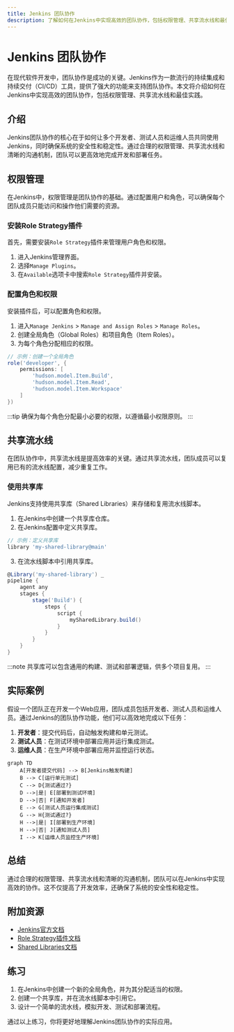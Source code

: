 ```yaml
---
title: Jenkins 团队协作
description: 了解如何在Jenkins中实现高效的团队协作，包括权限管理、共享流水线和最佳实践。
---
```


# Jenkins 团队协作

在现代软件开发中，团队协作是成功的关键。Jenkins作为一款流行的持续集成和持续交付（CI/CD）工具，提供了强大的功能来支持团队协作。本文将介绍如何在Jenkins中实现高效的团队协作，包括权限管理、共享流水线和最佳实践。

## 介绍

Jenkins团队协作的核心在于如何让多个开发者、测试人员和运维人员共同使用Jenkins，同时确保系统的安全性和稳定性。通过合理的权限管理、共享流水线和清晰的沟通机制，团队可以更高效地完成开发和部署任务。

## 权限管理

在Jenkins中，权限管理是团队协作的基础。通过配置用户和角色，可以确保每个团队成员只能访问和操作他们需要的资源。

### 安装Role Strategy插件

首先，需要安装`Role Strategy`插件来管理用户角色和权限。

1. 进入Jenkins管理界面。
2. 选择`Manage Plugins`。
3. 在`Available`选项卡中搜索`Role Strategy`插件并安装。

### 配置角色和权限

安装插件后，可以配置角色和权限。

1. 进入`Manage Jenkins` > `Manage and Assign Roles` > `Manage Roles`。
2. 创建全局角色（Global Roles）和项目角色（Item Roles）。
3. 为每个角色分配相应的权限。

```groovy
// 示例：创建一个全局角色
role('developer', {
    permissions: [
        'hudson.model.Item.Build',
        'hudson.model.Item.Read',
        'hudson.model.Item.Workspace'
    ]
})
```

:::tip
确保为每个角色分配最小必要的权限，以遵循最小权限原则。
:::

## 共享流水线

在团队协作中，共享流水线是提高效率的关键。通过共享流水线，团队成员可以复用已有的流水线配置，减少重复工作。

### 使用共享库

Jenkins支持使用共享库（Shared Libraries）来存储和复用流水线脚本。

1. 在Jenkins中创建一个共享库仓库。
2. 在Jenkins配置中定义共享库。

```groovy
// 示例：定义共享库
library 'my-shared-library@main'
```

3. 在流水线脚本中引用共享库。

```groovy
@Library('my-shared-library') _
pipeline {
    agent any
    stages {
        stage('Build') {
            steps {
                script {
                    mySharedLibrary.build()
                }
            }
        }
    }
}
```

:::note
共享库可以包含通用的构建、测试和部署逻辑，供多个项目复用。
:::

## 实际案例

假设一个团队正在开发一个Web应用，团队成员包括开发者、测试人员和运维人员。通过Jenkins的团队协作功能，他们可以高效地完成以下任务：

1. **开发者**：提交代码后，自动触发构建和单元测试。
2. **测试人员**：在测试环境中部署应用并运行集成测试。
3. **运维人员**：在生产环境中部署应用并监控运行状态。

```mermaid
graph TD
    A[开发者提交代码] --> B[Jenkins触发构建]
    B --> C[运行单元测试]
    C --> D{测试通过?}
    D -->|是| E[部署到测试环境]
    D -->|否| F[通知开发者]
    E --> G[测试人员运行集成测试]
    G --> H{测试通过?}
    H -->|是| I[部署到生产环境]
    H -->|否| J[通知测试人员]
    I --> K[运维人员监控生产环境]
```

## 总结

通过合理的权限管理、共享流水线和清晰的沟通机制，团队可以在Jenkins中实现高效的协作。这不仅提高了开发效率，还确保了系统的安全性和稳定性。

## 附加资源

- [Jenkins官方文档](https://www.jenkins.io/doc/)
- [Role Strategy插件文档](https://plugins.jenkins.io/role-strategy/)
- [Shared Libraries文档](https://www.jenkins.io/doc/book/pipeline/shared-libraries/)

## 练习

1. 在Jenkins中创建一个新的全局角色，并为其分配适当的权限。
2. 创建一个共享库，并在流水线脚本中引用它。
3. 设计一个简单的流水线，模拟开发、测试和部署流程。

通过以上练习，你将更好地理解Jenkins团队协作的实际应用。
